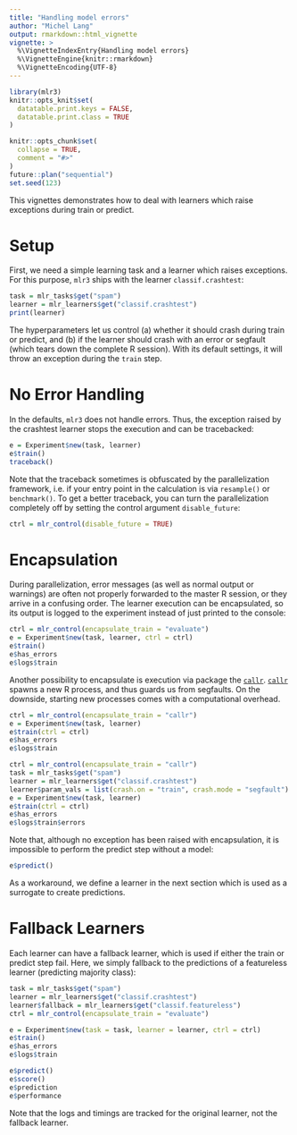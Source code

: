 ```yaml
---
title: "Handling model errors"
author: "Michel Lang"
output: rmarkdown::html_vignette
vignette: >
  %\VignetteIndexEntry{Handling model errors}
  %\VignetteEngine{knitr::rmarkdown}
  %\VignetteEncoding{UTF-8}
---
```


```r
library(mlr3)
knitr::opts_knit$set(
  datatable.print.keys = FALSE,
  datatable.print.class = TRUE
)

knitr::opts_chunk$set(
  collapse = TRUE,
  comment = "#>"
)
future::plan("sequential")
set.seed(123)
```

This vignettes demonstrates how to deal with learners which raise exceptions during train or predict.

# Setup

First, we need a simple learning task and a learner which raises exceptions.
For this purpose, `mlr3` ships with the learner `classif.crashtest`:
```r
task = mlr_tasks$get("spam")
learner = mlr_learners$get("classif.crashtest")
print(learner)
```
The hyperparameters let us control (a) whether it should crash during train or predict, and (b) if the learner should crash with an error or segfault (which tears down the complete R session).
With its default settings, it will throw an exception during the `train` step.


# No Error Handling

In the defaults, `mlr3` does not handle errors.
Thus, the exception raised by the crashtest learner stops the execution and can be tracebacked:

```r
e = Experiment$new(task, learner)
e$train()
traceback()
```

Note that the traceback sometimes is obfuscated by the parallelization framework, i.e. if your entry point in the calculation is via `resample()` or `benchmark()`.
To get a better traceback, you can turn the parallelization completely off by setting the control argument `disable_future`:
```r
ctrl = mlr_control(disable_future = TRUE)
```

# Encapsulation

During parallelization, error messages (as well as normal output or warnings) are often not properly forwarded to the master R session, or they arrive in a confusing order.
The learner execution can be encapsulated, so its output is logged to the experiment instead of just printed to the console:
```r
ctrl = mlr_control(encapsulate_train = "evaluate")
e = Experiment$new(task, learner, ctrl = ctrl)
e$train()
e$has_errors
e$logs$train
```

Another possibility to encapsulate is execution via package the [`callr`](https://cran.r-project.org/package=callr).
[`callr`](https://cran.r-project.org/package=callr) spawns a new R process, and thus guards us from segfaults.
On the downside, starting new processes comes with a computational overhead.
```r
ctrl = mlr_control(encapsulate_train = "callr")
e = Experiment$new(task, learner)
e$train(ctrl = ctrl)
e$has_errors
e$logs$train
```

```r
ctrl = mlr_control(encapsulate_train = "callr")
task = mlr_tasks$get("spam")
learner = mlr_learners$get("classif.crashtest")
learner$param_vals = list(crash.on = "train", crash.mode = "segfault")
e = Experiment$new(task, learner)
e$train(ctrl = ctrl)
e$has_errors
e$logs$train$errors
```

Note that, although no exception has been raised with encapsulation, it is impossible to perform the predict step without a model:
```r
e$predict()
```

As a workaround, we define a learner in the next section which is used as a surrogate to create predictions.


# Fallback Learners

Each learner can have a fallback learner, which is used if either the train or predict step fail.
Here, we simply fallback to the predictions of a featureless learner (predicting majority class):

```r
task = mlr_tasks$get("spam")
learner = mlr_learners$get("classif.crashtest")
learner$fallback = mlr_learners$get("classif.featureless")
ctrl = mlr_control(encapsulate_train = "evaluate")

e = Experiment$new(task = task, learner = learner, ctrl = ctrl)
e$train()
e$has_errors
e$logs$train

e$predict()
e$score()
e$prediction
e$performance
```

Note that the logs and timings are tracked for the original learner, not the fallback learner.
